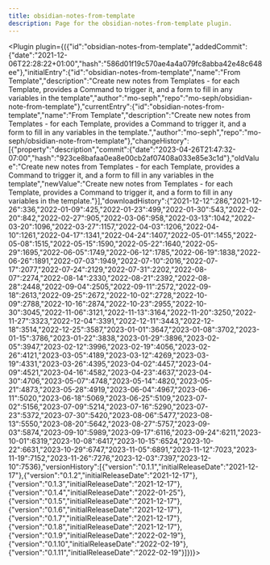 ---
title: obsidian-notes-from-template
description: Page for the obsidian-notes-from-template plugin.
---


<Plugin plugin={({"id":"obsidian-notes-from-template","addedCommit":{"date":"2021-12-06T22:28:22+01:00","hash":"586d01f19c570ae4a4a079fc8abba42e48c648ee"},"initialEntry":{"id":"obsidian-notes-from-template","name":"From Template","description":"Create new notes from Templates - for each Template, provides a Command to trigger it, and a form to fill in any variables in the template","author":"mo-seph","repo":"mo-seph/obsidian-note-from-template"},"currentEntry":{"id":"obsidian-notes-from-template","name":"From Template","description":"Create new notes from Templates - for each Template, provides a Command to trigger it, and a form to fill in any variables in the template.","author":"mo-seph","repo":"mo-seph/obsidian-note-from-template"},"changeHistory":[{"property":"description","commit":{"date":"2023-04-26T21:47:32-07:00","hash":"923ce8bafaa0ea8e00cb2af07408a033e85e3c1d"},"oldValue":"Create new notes from Templates - for each Template, provides a Command to trigger it, and a form to fill in any variables in the template","newValue":"Create new notes from Templates - for each Template, provides a Command to trigger it, and a form to fill in any variables in the template."}],"downloadHistory":{"2021-12-12":286,"2021-12-26":336,"2022-01-09":425,"2022-01-23":499,"2022-01-30":543,"2022-02-20":842,"2022-02-27":905,"2022-03-06":958,"2022-03-13":1042,"2022-03-20":1096,"2022-03-27":1157,"2022-04-03":1206,"2022-04-10":1261,"2022-04-17":1341,"2022-04-24":1407,"2022-05-01":1455,"2022-05-08":1515,"2022-05-15":1590,"2022-05-22":1640,"2022-05-29":1695,"2022-06-05":1749,"2022-06-12":1785,"2022-06-19":1838,"2022-06-26":1891,"2022-07-03":1949,"2022-07-10":2016,"2022-07-17":2077,"2022-07-24":2129,"2022-07-31":2202,"2022-08-07":2274,"2022-08-14":2330,"2022-08-21":2392,"2022-08-28":2448,"2022-09-04":2505,"2022-09-11":2572,"2022-09-18":2613,"2022-09-25":2672,"2022-10-02":2728,"2022-10-09":2788,"2022-10-16":2874,"2022-10-23":2955,"2022-10-30":3045,"2022-11-06":3121,"2022-11-13":3164,"2022-11-20":3250,"2022-11-27":3323,"2022-12-04":3391,"2022-12-11":3443,"2022-12-18":3514,"2022-12-25":3587,"2023-01-01":3647,"2023-01-08":3702,"2023-01-15":3786,"2023-01-22":3838,"2023-01-29":3896,"2023-02-05":3947,"2023-02-12":3996,"2023-02-19":4056,"2023-02-26":4121,"2023-03-05":4189,"2023-03-12":4269,"2023-03-19":4331,"2023-03-26":4395,"2023-04-02":4457,"2023-04-09":4521,"2023-04-16":4582,"2023-04-23":4637,"2023-04-30":4706,"2023-05-07":4748,"2023-05-14":4820,"2023-05-21":4873,"2023-05-28":4919,"2023-06-04":4967,"2023-06-11":5020,"2023-06-18":5069,"2023-06-25":5109,"2023-07-02":5156,"2023-07-09":5214,"2023-07-16":5290,"2023-07-23":5372,"2023-07-30":5420,"2023-08-06":5477,"2023-08-13":5550,"2023-08-20":5642,"2023-08-27":5757,"2023-09-03":5874,"2023-09-10":5989,"2023-09-17":6116,"2023-09-24":6211,"2023-10-01":6319,"2023-10-08":6417,"2023-10-15":6524,"2023-10-22":6631,"2023-10-29":6747,"2023-11-05":6891,"2023-11-12":7023,"2023-11-19":7152,"2023-11-26":7276,"2023-12-03":7397,"2023-12-10":7536},"versionHistory":[{"version":"0.1.1","initialReleaseDate":"2021-12-17"},{"version":"0.1.2","initialReleaseDate":"2021-12-17"},{"version":"0.1.3","initialReleaseDate":"2021-12-17"},{"version":"0.1.4","initialReleaseDate":"2022-01-25"},{"version":"0.1.5","initialReleaseDate":"2021-12-17"},{"version":"0.1.6","initialReleaseDate":"2021-12-17"},{"version":"0.1.7","initialReleaseDate":"2021-12-17"},{"version":"0.1.8","initialReleaseDate":"2021-12-17"},{"version":"0.1.9","initialReleaseDate":"2022-02-19"},{"version":"0.1.10","initialReleaseDate":"2022-02-19"},{"version":"0.1.11","initialReleaseDate":"2022-02-19"}]})}></Plugin>